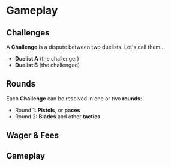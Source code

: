# Gameplay


## Challenges

A **Challenge** is a dispute between two duelists. Let's call them...

* **Duelist A** (the challenger)
* **Duelist B** (the challenged)



## Rounds

Each **Challenge** can be resolved in one or two **rounds**:

* Round 1: **Pistols**, or **paces**
* Round 2: **Blades** and other **tactics**




## Wager & Fees



## Gameplay


